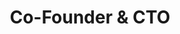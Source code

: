 ---
name: "Zac Smith"
bio: "Infrastructure and open source nerd since 2001. Most recently leader of the Metal and Network Edge businesses at Equinix."
title: "Co-Founder & CTO"
avatar: "../../assets/images/authors/zac.png"
isTeam: true
team: "founders"
position: "Leadership"
order: 1
social:
  twitter: "https://twitter.com/zacsmith"
  github: "https://github.com/zacsmith"
  linkedin: "https://www.linkedin.com/in/zsmith/"
--- 